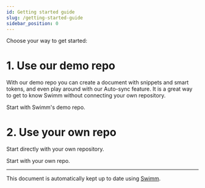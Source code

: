 ```yaml
---
id: Getting started guide
slug: /getting-started-guide
sidebar_position: 0
---
```


Choose your way to get started:

# 1. Use our demo repo

With our <Link to="/getting-started-guide/demo-repo">demo repo</Link> you can create a document with snippets and smart tokens, and even play around with our <Link to="/Features/keeping-docs-up-to-date">Auto-sync</Link> feature. It is a great way to get to know Swimm without connecting your own repository.


<Link to="/getting-started-guide/demo-repo">Start with Swimm's demo repo</Link>.


# 2. Use your own repo

Start directly with your own repository.


<Link to="/getting-started-guide/first-doc">Start with your own repo</Link>.

---
This document is automatically kept up to date using [Swimm](https://swimm.io).
